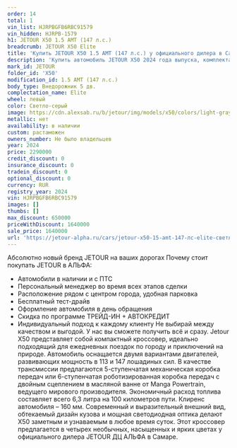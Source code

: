 ```yaml
---
order: 14
total: 1
vin_list: HJRPBGFB6RBC91579
vin_hidden: HJRPB-1579
h1: JETOUR X50 1.5 AMT (147 л.с.)
breadcrumb: JETOUR X50 Elite
title: 'Купить JETOUR X50 1.5 AMT (147 л.с.) у официального дилера в Самаре'
description: 'Купить автомобиль JETOUR X50 2024 года выпуска, комплектация Elite, цвет - СВЕТЛО-СЕРЫЙ, двигатель - 1.5 AMT (147 л.с.) у официального дилера в г. Самара. Стоимость данного автомобиля JETOUR X50 – 1640000'
mark_id: JETOUR
folder_id: 'X50'
modification_id: 1.5 AMT (147 л.с.)
body_type: Внедорожник 5 дв.
complectation_name: Elite
wheel: левый
color: Светло-серый
image: https://cdn.alexsab.ru/b/jetour/img/models/x50/colors/light-gray.webp
metallic: нет
availability: в наличии
custom: растаможен
owners_number: Не было владельцев
year: 2024
price: 2290000
credit_discount: 0
insurance_discount: 0
tradein_discount: 0
optional_discount: 0
currency: RUR
registry_year: 2024
vin: HJRPBGFB6RBC91579
images: []
thumbs: []
max_discount: 650000
priceWithDiscount: 1640000
sale_price: 1640000
url: 'https://jetour-alpha.ru/cars/jetour-x50-15-amt-147-лс-elite-светло-серый-2024/'
---
```

Абсолютно новый бренд JETOUR на ваших дорогах
Почему стоит покупать JETOUR в АЛЬФА:
- Автомобили в наличии и с ПТС
- Персональный менеджер во время всех этапов сделки
- Расположение рядом с центром города, удобная парковка
- Бесплатный тест-драйв
- Оформление автомобиля в день обращения
- Скидка по программе ТРЕЙД-ИН + АВТОКРЕДИТ
- Индивидуальный подход  к каждому клиенту
Не выбирай между качеством и выгодой. У нас вы сможете получить всё и сразу.
Jetour X50 представляет собой компактный кроссовер, идеально подходящий для ежедневных поездок по городу и приключений на природе. Автомобиль оснащается двумя вариантами двигателей, развивающих мощность в 113 и 147 лошадиных сил. В качестве трансмиссии предлагаются 5-ступенчатая механическая коробка передач или 6-ступенчатая роботизированная коробка передач с двойным сцеплением в масляной ванне от Manga Powertrain, ведущего мирового производителя. Экономичный расход топлива составляет всего 6,3 литра на 100 километров пути. Клиренс автомобиля – 160 мм.
Современный и выразительный внешний вид, обтекаемый дизайн кузова и мощная светодиодная оптика делают X50 заметным и узнаваемым в любое время суток. Этот кроссовер предлагается в четырех необычных, насыщенных и ярких цветах у официального дилера JETOUR ДЦ АЛЬФА в Самаре.